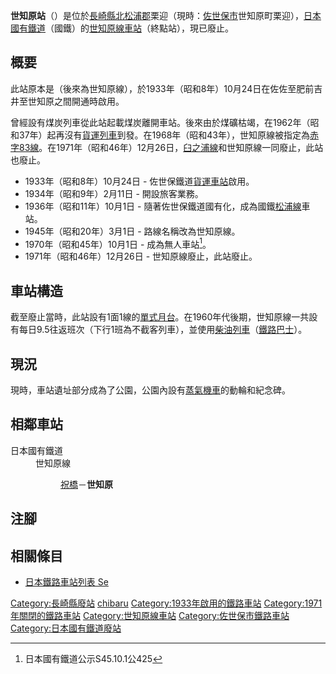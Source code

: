 {{NoteTA|G1=Transport
|T=zh-hans:世知原站;zh-hk:世知原站;zh-tw:世知原車站;
|1=zh-hans:世知原站;zh-hk:世知原站;zh-tw:世知原車站;
}}
{{Infobox station
|公司色 = grey
|站名 = 世知原
|日文原名 = 世知原
|平假名 = せちばる
|羅馬拼音 = Sechibaru
|副站名 = 
|電報略號 = セチ
|所在地 = {{JPN}}[[長崎縣|長崎縣]][[佐世保市|佐世保市]]{{Translink|ja|世知原町}}栗迎
|座標 = {{coord|33|15|25.2|N|129|44|57.7|E|type:railwaystation_region:JP-24|display=inline,title}}
|車站構造 = [[地面車站|地面車站]]
|月台配置 = 1面1線
|啟用年月日 = 1933年（昭和8年）10月24日
|廢站年月日 = 1971年（昭和46年）12月26日
|全寬備註 = 直至廢止前一刻的資料
|adjacent = {{Adjacent stations|system=日本國有鐵道|line=世知原線|left=祝橋|right=|note-left=2.8km|note-mid=距離[[肥前吉井站|肥前吉井]]6.7km|note-right=}}
}}
'''世知原站'''（{{jpn|j=世知原駅|hg=せちばるえき|rm=Sechibaru eki|f=y}}）是位於[[長崎縣|長崎縣]][[北松浦郡|北松浦郡]]{{Translink|ja|世知原町}}栗迎（現時：[[佐世保市|佐世保市]]世知原町栗迎），[[日本國有鐵道|日本國有鐵道]]（國鐵）的[[世知原線|世知原線]][[鐵路車站|車站]]（終點站），現已廢止。

== 概要 ==
此站原本是{{Translink|ja|佐世保鉄道|佐世保鐵道}}（後來為世知原線），於1933年（昭和8年）10月24日在佐佐至肥前吉井至世知原之間開通時啟用。

曾經設有煤炭列車從此站起載煤炭離開車站。後來由於煤礦枯竭，在1962年（昭和37年）起再沒有[[貨運列車|貨運列車]]到發。在1968年（昭和43年），世知原線被指定為[[赤字83線|赤字83線]]。在1971年（昭和46年）12月26日，[[臼之浦線|臼之浦線]]和世知原線一同廢止，此站也廢止。

* 1933年（昭和8年）10月24日 - 佐世保鐵道[[貨運車站|貨運車站]]啟用。
* 1934年（昭和9年）2月11日 - 開設旅客業務。
* 1936年（昭和11年）10月1日 - 隨著佐世保鐵道國有化，成為國鐵[[松浦線|松浦線]]車站。
* 1945年（昭和20年）3月1日 - 路線名稱改為世知原線。
* 1970年（昭和45年）10月1日 - 成為無人車站<ref> 日本國有鐵道公示S45.10.1公425</ref>。
* 1971年（昭和46年）12月26日 - 世知原線廢止，此站廢止。

== 車站構造 ==
截至廢止當時，此站設有1面1線的[[單式月台|單式月台]]。在1960年代後期，世知原線一共設有每日9.5往返班次（下行1班為不截客列車），並使用{{Translink|ja|国鉄キハ01系気動車|國鐵KiHa01系柴油列車|KiHa01系}}[[柴油列車|柴油列車]]（[[鐵路巴士|鐵路巴士]]）。

== 現況 ==
現時，車站遺址部分成為了公園，公園內設有[[蒸氣機車|蒸氣機車]]的動輪和紀念碑。

== 相鄰車站 ==
;日本國有鐵道
:世知原線
::[[祝橋站|祝橋]]－'''世知原'''
== 注腳 ==
{{Reflist}}
== 相關條目 ==
* [[日本鐵路車站列表_Se|日本鐵路車站列表 Se]]
{{西九州線|mode=3}}
{{DEFAULTSORT:Sechibaru}}
[[Category:長崎縣廢站|Category:長崎縣廢站]]
[[Category:日本鐵路車站_Se|chibaru]]
[[Category:1933年啟用的鐵路車站|Category:1933年啟用的鐵路車站]]
[[Category:1971年關閉的鐵路車站|Category:1971年關閉的鐵路車站]]
[[Category:世知原線車站|Category:世知原線車站]]
[[Category:佐世保市鐵路車站|Category:佐世保市鐵路車站]]
[[Category:日本國有鐵道廢站|Category:日本國有鐵道廢站]]